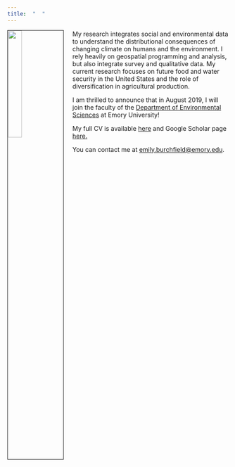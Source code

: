 ```yaml
---
title:  "  "
---
```


<img src="./pics/Burchfield_head_shot.jpg" style="width:25%; border:1px solid; margin-right: 20px" align="left">


My research integrates social and environmental data to understand the distributional consequences of changing climate on humans and the environment. I rely heavily on geospatial programming and analysis, but also integrate survey and qualitative data.  My current research focuses on future food and water security in the United States and the role of diversification in agricultural production.

I am thrilled to announce that in August 2019, I will join the faculty of the [Department of Environmental Sciences](http://envs.emory.edu/home/) at Emory University!

My full CV is available [here](files/Burchfield_CV.pdf) and Google Scholar page [here.](https://scholar.google.com/citations?user=G-fs5tsAAAAJ&hl=en)

You can contact me at [emily.burchfield@emory.edu](mailto:emily.burchfield@emory.edu).
